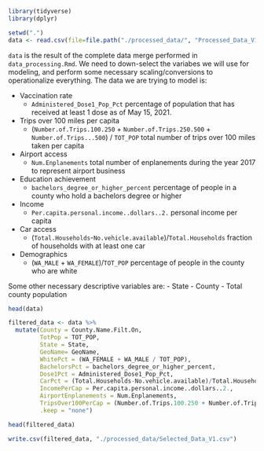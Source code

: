 

```r
library(tidyverse)
library(dplyr)
```

```r
setwd(".")
data <- read.csv(file=file.path("./processed_data/", "Processed_Data_V1.csv"))
```

`data` is the result of the complete data merge performed in `data_processing.Rmd`. We need to down-select the variabes we will use for modeling, and perform some necessary scaling/conversions to operationalize everything. The data we are trying to model is:

- Vaccination rate
  - `Administered_Dose1_Pop_Pct` percentage of population that has received at least 1 dose as of May 15, 2021. 
- Trips over 100 miles per capita
  - (`Number.of.Trips.100.250` + `Number.of.Trips.250.500` + `Number.of.Trips...500`) / `TOT_POP` total number of trips over 100 miles taken per capita
- Airport access
  - `Num.Enplanements` total number of enplanements during the year 2017 to represent airport business
- Education achievement
  - `bachelors_degree_or_higher_percent` percentage of people in a county who hold a bachelors degree or higher
- Income
  - `Per.capita.personal.income..dollars..2.` personal income per capita
- Car access
  - (`Total.Households`-`No.vehicle.available`)/`Total.Households` fraction of households with at least one car
- Demographics
  - (`WA_MALE` + `WA_FEMALE`)/`TOT_POP` percentage of people in the county who are white

Some other necessary descriptive variables are:
- State
- County
- Total county population

```r
head(data)
```
```r
filtered_data <- data %>%
  mutate(County = County.Name.Filt.On, 
         TotPop = TOT_POP, 
         State = State, 
         GeoName= GeoName, 
         WhitePct = (WA_FEMALE + WA_MALE / TOT_POP), 
         BachelorsPct = bachelors_degree_or_higher_percent, 
         Dose1Pct = Administered_Dose1_Pop_Pct, 
         CarPct = (Total.Households-No.vehicle.available)/Total.Households, 
         IncomePerCap = Per.capita.personal.income..dollars..2., 
         AirportEnplanements = Num.Enplanements, 
         TripsOver100PerCap = (Number.of.Trips.100.250 + Number.of.Trips.250.500 + Number.of.Trips...500) / TOT_POP, 
         .keep = "none")
```

```r
head(filtered_data)
```

```r
write.csv(filtered_data, "./processed_data/Selected_Data_V1.csv")

```
